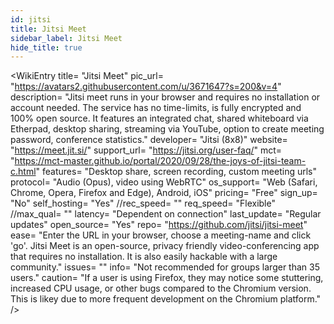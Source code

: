 ```yaml
---
id: jitsi
title: Jitsi Meet
sidebar_label: Jitsi Meet
hide_title: true
---
```


<WikiEntry 
    title= "Jitsi Meet" 
    pic_url= "https://avatars2.githubusercontent.com/u/3671647?s=200&v=4" 
    description= "Jitsi meet runs in your browser and requires no installation or account needed. The service has no time-limits, is fully encrypted and 100% open source. It features an integrated chat, shared whiteboard via Etherpad, desktop sharing, streaming via YouTube, option to create meeting password, conference statistics."
    developer= "Jitsi (8x8)"
    website= "https://meet.jit.si/"
    support_url= "https://jitsi.org/user-faq/"
    mct= "https://mct-master.github.io/portal/2020/09/28/the-joys-of-jitsi-team-c.html"
    features= "Desktop share, screen recording, custom meeting urls"
    protocol= "Audio (Opus), video using WebRTC"
    os_support= "Web (Safari, Chrome, Opera, Firefox and Edge), Android, iOS"
    pricing= "Free"
    sign_up= "No"
    self_hosting= "Yes"
    //rec_speed= ""
    req_speed= "Flexible"
    //max_qual= ""
    latency= "Dependent on connection"
    last_update= "Regular updates"
    open_source= "Yes"
    repo= "https://github.com/jitsi/jitsi-meet"
    ease= "Enter the URL in your browser, choose a meeting-name and click 'go'. Jitsi Meet is an open-source, privacy friendly video-conferencing app that requires no installation. It is also easily hackable with a large community."
    issues= ""
    info= "Not recommended for groups larger than 35 users."
    caution= "If a user is using Firefox, they may notice some stuttering, increased CPU usage, or other bugs compared to the Chromium version. This is likey due to more frequent development on the Chromium platform."
/>